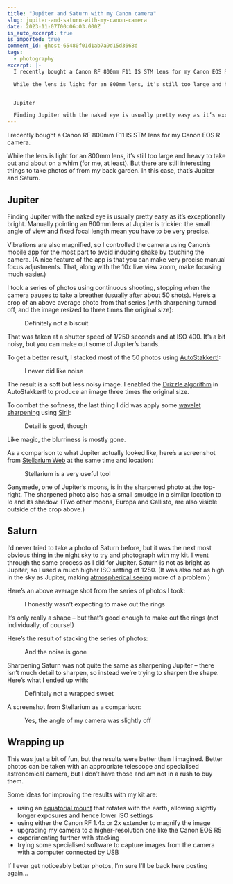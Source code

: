 ```yaml
---
title: "Jupiter and Saturn with my Canon camera"
slug: jupiter-and-saturn-with-my-canon-camera
date: 2023-11-07T00:06:03.000Z
is_auto_excerpt: true
is_imported: true
comment_id: ghost-65480f01d1ab7a9d15d3668d
tags:
  - photography
excerpt: |-
  I recently bought a Canon RF 800mm F11 IS STM lens for my Canon EOS R camera.

  While the lens is light for an 800mm lens, it’s still too large and heavy to take out and about on a whim (for me, at least). But there are still interesting things to take photos of from my back garden. In this case, that’s Jupiter and Saturn.


  Jupiter

  Finding Jupiter with the naked eye is usually pretty easy as it’s exceptionally bright. Manually pointing an 800mm lens at Jupiter is trickier: the small angle of vi
---
```




I recently bought a Canon RF 800mm F11 IS STM lens for my Canon EOS R camera.

While the lens is light for an 800mm lens, it’s still too large and heavy to
take out and about on a whim (for me, at least). But there are still interesting
things to take photos of from my back garden. In this case, that’s Jupiter and
Saturn.

## Jupiter

Finding Jupiter with the naked eye is usually pretty easy as it’s exceptionally
bright. Manually pointing an 800mm lens at Jupiter is trickier: the small angle
of view and fixed focal length mean you have to be very precise.

Vibrations are also magnified, so I controlled the camera using Canon’s mobile
app for the most part to avoid inducing shake by touching the camera. (A nice
feature of the app is that you can make very precise manual focus adjustments.
That, along with the 10x live view zoom, make focusing much easier.)

I took a series of photos using continuous shooting, stopping when the camera
pauses to take a breather (usually after about 50 shots). Here’s a crop of an
above average photo from that series (with sharpening turned off, and the image
resized to three times the original size):

<figure>
  <PostImage
    src={jupiter_single_png}
    alt="A single photo of Jupiter from the run of 50 photos."
  />
  <figcaption>
    <span>Definitely not a biscuit</span>
  </figcaption>
</figure>

That was taken at a shutter speed of 1/250 seconds and at ISO 400. It’s a bit
noisy, but you can make out some of Jupiter’s bands.

To get a better result, I stacked most of the 50 photos using
[AutoStakkert!](https://www.autostakkert.com):

<figure>
  <PostImage
    src={jupiter_stacked_png}
    alt="The 50 photos of Jupiter stacked into a single image."
  />
  <figcaption>
    <span>I never did like noise</span>
  </figcaption>
</figure>

The result is a soft but less noisy image. I enabled the
[Drizzle algorithm](<https://en.wikipedia.org/wiki/Drizzle_(image_processing)>)
in AutoStakkert! to produce an image three times the original size.

To combat the softness, the last thing I did was apply some
[wavelet sharpening](https://siril.readthedocs.io/en/latest/processing/atrouwavelets.html)
using [Siril](https://siril.org):

<figure>
  <PostImage
    src={jupiter_sharpened_png}
    alt="A sharpened version of the stacked image of Jupiter."
  />
  <figcaption>
    <span>Detail is good, though</span>
  </figcaption>
</figure>

Like magic, the blurriness is mostly gone.

As a comparison to what Jupiter actually looked like, here’s a screenshot from
[Stellarium Web](https://stellarium-web.org/) at the same time and location:

<figure>
  <PostImage
    src={jupiter_stellarium_png}
    alt="A screenshot showing what Jupiter looked like in Stellarium for the same date, time and location."
  />
  <figcaption>
    <span>Stellarium is a very useful tool</span>
  </figcaption>
</figure>

Ganymede, one of Jupiter’s moons, is in the sharpened photo at the top-right.
The sharpened photo also has a small smudge in a similar location to Io and its
shadow. (Two other moons, Europa and Callisto, are also visible outside of the
crop above.)

## Saturn

I’d never tried to take a photo of Saturn before, but it was the next most
obvious thing in the night sky to try and photograph with my kit. I went through
the same process as I did for Jupiter. Saturn is not as bright as Jupiter, so I
used a much higher ISO setting of 1250. (It was also not as high in the sky as
Jupiter, making
[atmospherical seeing](https://en.wikipedia.org/wiki/Astronomical_seeing) more
of a problem.)

Here’s an above average shot from the series of photos I took:

<figure>
  <PostImage
    src={saturn_single_png}
    alt="A single photo of Saturn from the run of 50 photos."
  />
  <figcaption>
    <span>I honestly wasn’t expecting to make out the rings</span>
  </figcaption>
</figure>

It’s only really a shape – but that’s good enough to make out the rings (not
individually, of course!)

Here’s the result of stacking the series of photos:

<figure>
  <PostImage
    src={saturn_stacked_png}
    alt="50 photos of Saturn stacked into a single image."
  />
  <figcaption>
    <span>And the noise is gone</span>
  </figcaption>
</figure>

Sharpening Saturn was not quite the same as sharpening Jupiter – there isn’t
much detail to sharpen, so instead we’re trying to sharpen the shape. Here’s
what I ended up with:

<figure>
  <PostImage
    src={saturn_sharpened_png}
    alt="A sharpened version of the stacked image of Saturn."
  />
  <figcaption>
    <span>Definitely not a wrapped sweet</span>
  </figcaption>
</figure>

A screenshot from Stellarium as a comparison:

<figure>
  <PostImage
    src={saturn_stellarium_png}
    alt="A screenshot showing what Saturn looked like in Stellarium for the same date, time and location."
  />
  <figcaption>
    <span>Yes, the angle of my camera was slightly off</span>
  </figcaption>
</figure>

## Wrapping up

This was just a bit of fun, but the results were better than I imagined. Better
photos can be taken with an appropriate telescope and specialised astronomical
camera, but I don’t have those and am not in a rush to buy them.

Some ideas for improving the results with my kit are:

- using an [equatorial mount](https://en.wikipedia.org/wiki/Equatorial_mount)
  that rotates with the earth, allowing slightly longer exposures and hence
  lower ISO settings
- using either the Canon RF 1.4x or 2x extender to magnify the image
- upgrading my camera to a higher-resolution one like the Canon EOS R5
- experimenting further with stacking
- trying some specialised software to capture images from the camera with a
  computer connected by USB

If I ever get noticeably better photos, I’m sure I’ll be back here posting
again...
